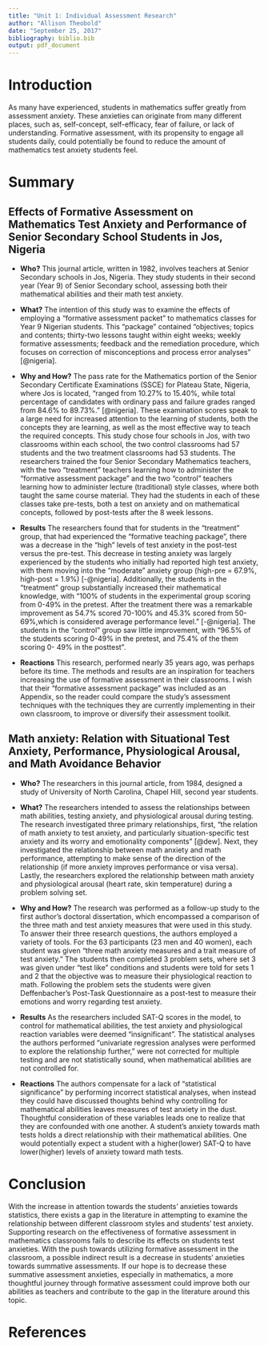 ```yaml
---
title: "Unit 1: Individual Assessment Research"
author: "Allison Theobold"
date: "September 25, 2017"
bibliography: biblio.bib 
output: pdf_document
---
```


# Introduction  

As many have experienced, students in mathematics suffer greatly from assessment anxiety. These anxieties can originate from many different places, such as, self-concept, self-efficacy, fear of failure, or lack of understanding. Formative assessment, with its propensity to engage all students daily, could potentially be found to reduce the amount of mathematics test anxiety students feel.   

# Summary  

## Effects of Formative Assessment on Mathematics Test Anxiety and Performance of Senior Secondary School Students in Jos, Nigeria   

* __Who?__ This journal article, written in 1982, involves teachers at Senior Secondary schools in Jos, Nigeria. They study students in their second year (Year 9) of Senior Secondary school, assessing both their mathematical abilities and their math test anxiety.     

* __What?__ The intention of this study was to examine the effects of employing a "formative assessment packet" to mathematics classes for Year 9 Nigerian students. This "package" contained "objectives; topics and contents; thirty-two lessons taught within eight weeks; weekly formative assessments; feedback and the remediation procedure, which focuses on correction of misconceptions and process error analyses" [@nigeria].     

* __Why and How?__  The pass rate for the Mathematics portion of the Senior Secondary Certificate Examinations (SSCE) for Plateau State, Nigeria, where Jos is located, "ranged from 10.27% to 15.40%, while total percentage of candidates with ordinary pass and failure grades ranged from 84.6% to 89.73%." [@nigeria]. These examination scores speak to a large need for increased attention to the learning of students, both the concepts they are learning, as well as the most effective way to teach the required concepts. This study chose four schools in Jos, with two classrooms within each school, the two control classrooms had 57 students and the two treatment classrooms had 53 students. The researchers trained the four Senior Secondary Mathematics teachers, with the two "treatment" teachers learning how to administer the "formative assessment package" and the two "control" teachers learning how to administer lecture (traditional) style classes, where both taught the same course material.  They had the students in each of these classes take pre-tests, both a test on anxiety and on mathematical concepts, followed by post-tests after the 8 week lessons.       

* __Results__  The researchers found that for students in the "treatment" group, that had experienced the "formative teaching package", there was a decrease in the "high" levels of test anxiety in the post-test versus the pre-test. This decrease in testing anxiety was largely experienced by the students who initially had reported high test anxiety, with them moving into the "moderate" anxiety group (high-pre = 67.9%, high-post = 1.9%) [-@nigeria]. Additionally, the students in the "treatment" group substantially increased their mathematical knowledge, with "100% of students in the experimental group scoring from 0-49% in the pretest. After the treatment there was a remarkable improvement as 54.7% scored 70-100% and 45.3% scored from 50-69%,which is considered average performance level." [-@nigeria]. The students in the "control" group saw little improvement, with "96.5% of the students scoring 0-49% in the pretest, and 75.4% of the them scoring 0- 49% in the posttest".    
* __Reactions__  This research, performed nearly 35 years ago, was perhaps before its time. The methods and results are an inspiration for teachers increasing the use of formative assessment in their classrooms. I wish that their "formative assessment package" was included as an Appendix, so the reader could compare the study's assessment techniques with the techniques they are currently implementing in their own classroom, to improve or diversify their assessment toolkit.  


##  Math anxiety: Relation with Situational Test Anxiety, Performance, Physiological Arousal, and Math Avoidance Behavior   

* __Who?__ The researchers in this journal article, from 1984, designed a study of University of North Carolina, Chapel Hill, second year students.  

* __What?__ The researchers intended to assess the relationships between math abilities, testing anxiety, and physiological arousal during testing. The research investigated three primary relationships, first, "the relation of math anxiety to test anxiety, and particularly situation-specific test anxiety and its worry and emotionality components" [@dew]. Next, they investigated the relationship between math anxiety and math performance, attempting to make sense of the direction of the relationship (if more anxiety improves performance or visa versa). Lastly, the researchers explored the relationship between math anxiety and physiological arousal (heart rate, skin temperature) during a problem solving set.    

* __Why and How?__  The research was performed as a follow-up study to the first author's doctoral dissertation, which encompassed a comparison of the three math and test anxiety measures that were used in this study. To answer their three research questions, the authors employed a variety of tools. For the 63 participants (23 men and 40 women), each student was given "three math anxiety measures and a trait measure of test anxiety." The students then completed 3 problem sets, where set 3 was given under "test like" conditions and students were told for sets 1 and 2 that the objective was to measure their physiological reaction to math. Following the problem sets the students were given Deffenbacher's Post-Task Questionnaire as a post-test to measure their emotions and worry regarding test anxiety.   

* __Results__  As the researchers included SAT-Q scores in the model, to control for mathematical abilities, the test anxiety and physiological reaction variables were deemed "insignificant". The statistical analyses the authors performed "univariate regression analyses were performed to explore the relationship further," were not corrected for multiple testing and are not statistically sound, when mathematical abilities are not controlled for.   

* __Reactions__  The authors compensate for a lack of "statistical significance" by performing incorrect statistical analyses, when instead they could have discussed thoughts behind why controlling for mathematical abilities leaves measures of test anxiety in the dust. Thoughtful consideration of these variables leads one to realize that they are confounded with one another. A student's anxiety towards math tests holds a direct relationship with their mathematical abilities. One would potentially expect a student with a higher(lower) SAT-Q to have lower(higher) levels of anxiety toward math tests.  

# Conclusion 

With the increase in attention towards the students' anxieties towards statistics, there exists a gap in the literature in attempting to examine the relationship between different classroom styles and students' test anxiety. Supporting research on the effectiveness of formative assessment in mathematics classrooms fails to describe its effects on students test anxieties. With the push towards utilizing formative assessment in the classroom, a possible indirect result is a decrease in students' anxieties towards summative assessments. If our hope is to decrease these summative assessment anxieties, especially in mathematics, a more thoughtful journey through formative assessment could improve both our abilities as teachers and contribute to the gap in the literature around this topic.    

# References  

